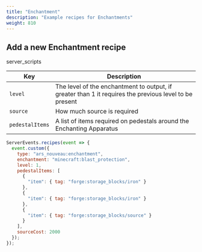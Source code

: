 ```yaml
---
title: "Enchantment"
description: "Example recipes for Enchantments"
weight: 810
---
```


## Add a new Enchantment recipe

<span class="badge text-bg-dark server-scripts">server_scripts</span>

| Key             | Description                                                                                            |
|-----------------|--------------------------------------------------------------------------------------------------------|
| `level`         | The level of the enchantment to output, if greater than 1 it requires the previous level to be present |
| `source`        | How much source is required                                                                            |
| `pedestalItems` | A list of items required on pedestals around the Enchanting Apparatus                                  |

```js
ServerEvents.recipes(event => {
  event.custom({
    type: "ars_nouveau:enchantment",
    enchantment: "minecraft:blast_protection",
    level: 1,
    pedestalItems: [
      {
        "item": { tag: "forge:storage_blocks/iron" }
      },
      {
        "item": { tag: "forge:storage_blocks/iron" }
      },
      {
        "item": { tag: "forge:storage_blocks/source" }
      }
    ],
    sourceCost: 2000
  });
});
```
